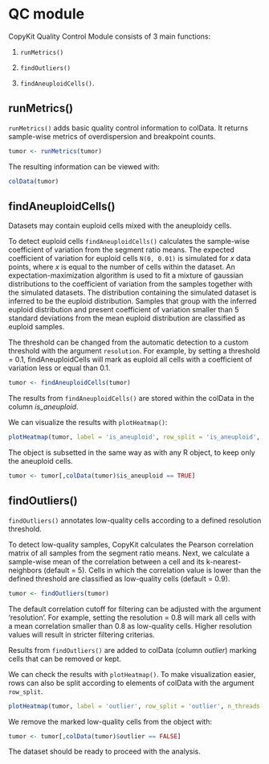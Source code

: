 # QC module

CopyKit Quality Control Module consists of 3 main functions:  

1) `runMetrics()`

2) `findOutliers()` 

3) `findAneuploidCells()`.

## runMetrics()

`runMetrics()` adds basic quality control information to colData. 
It returns sample-wise metrics of overdispersion and breakpoint counts.

```r
tumor <- runMetrics(tumor)
```

The resulting information can be viewed with:
```r
colData(tumor)
```

## findAneuploidCells()

Datasets may contain euploid cells mixed with the aneuploidy cells. 

To detect euploid cells `findAneuploidCells()` calculates the sample-wise coefficient of variation from the segment ratio means. 
The expected coefficient of variation for euploid cells `N(0, 0.01)` is simulated for *x* data points, where *x* is equal to the number of cells within the dataset. 
An expectation-maximization algorithm is used to fit a mixture of gaussian distributions to the coefficient of variation from the samples together with the simulated datasets. 
The distribution containing the simulated dataset is inferred to be the euploid distribution. 
Samples that group with the inferred euploid distribution and present coefficient of variation smaller than 5 standard deviations from the mean euploid distribution are classified as euploid samples.

The threshold can be changed from the automatic detection to a custom threshold with the argument `resolution`. For example, by setting a threshold = 0.1, findAneuploidCells will mark as euploid all cells with a coefficient of variation less or equal than 0.1.

```r
tumor <- findAneuploidCells(tumor)
```

The results from `findAneuploidCells()` are stored within the colData in the column _is_aneuploid_.

We can visualize the results with `plotHeatmap()`:
```r
plotHeatmap(tumor, label = 'is_aneuploid', row_split = 'is_aneuploid', n_threads = 40)
```

The object is subsetted in the same way as with any R object, to keep only the aneuploid cells.
```r
tumor <- tumor[,colData(tumor)$is_aneuploid == TRUE]
```

## findOutliers()

`findOutliers()` annotates low-quality cells according to a defined resolution threshold.

To detect low-quality samples, CopyKit calculates the Pearson correlation matrix of all samples from the segment ratio means. 
Next, we calculate a sample-wise mean of the correlation between a cell and its k-nearest-neighbors (default = 5). 
Cells in which the correlation value is lower than the defined threshold are classified as low-quality cells (default = 0.9). 

```r
tumor <- findOutliers(tumor)
```

The default correlation cutoff for filtering can be adjusted with the argument 'resolution'.
For example, setting the resolution = 0.8 will mark all cells with a mean correlation smaller than 0.8 as low-quality cells.
Higher resolution values will result in stricter filtering criterias. 

Results from `findOutliers()` are added to colData (column _outlier_) marking cells that can be removed or kept.

We can check the results with `plotHeatmap()`. To make visualization easier, rows can also be split according to elements of colData with the argument `row_split`.

```r
plotHeatmap(tumor, label = 'outlier', row_split = 'outlier', n_threads = 40)
```

We remove the marked low-quality cells from the object with:

```r
tumor <- tumor[,colData(tumor)$outlier == FALSE]
```

The dataset should be ready to proceed with the analysis.
